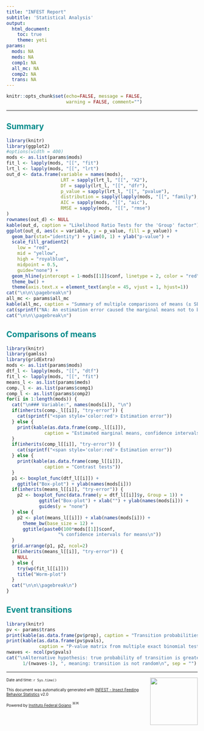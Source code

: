 ---
title: "INFEST Report"
subtitle: 'Statistical Analysis'
output: 
  html_document:
    toc: true
    theme: yeti
params:
  mods: NA
  meds: NA
  comp1: NA
  all_mc: NA
  comp2: NA
  trans: NA
---

```{r setup, include=FALSE}
knitr::opts_chunk$set(echo=FALSE, message = FALSE, 
                      warning = FALSE, comment="")
```

------------------------------------------------------------------------

## <span style="color:darkcyan"> Summary

```{r, results='asis', fig.height = 3, fig.width = 10}
library(knitr)
library(ggplot2)
#options(width = 400)
mods <- as.list(params$mods)
fit_l <- lapply(mods, "[[", "fit")
lrt_l <- lapply(mods, "[[", "lrt")
out_d <- data.frame(variable = names(mods), 
                    LRT = sapply(lrt_l, "[[", "X2"),
                    Df = sapply(lrt_l, "[[", "dfr"),
                    p_value = sapply(lrt_l, "[[", "pvalue"),
                    distribution = sapply(lapply(mods, "[[", "family"), "[", 2),
                    AIC = sapply(mods, "[[", "aic"),
                    RMSE = sapply(mods, "[[", "rmse")
)
rownames(out_d) <- NULL
kable(out_d, caption = "Likelihood Ratio Tests for the 'Group' factor")
ggplot(out_d, aes(x = variable, y = p_value, fill = p_value)) + 
  geom_bar(stat="identity") + ylim(0, 1) + ylab("p-value") +
  scale_fill_gradient2(
    low = "red", 
    mid = "yellow", 
    high = "royalblue", 
    midpoint = 0.5,
    guide="none") +
  geom_hline(yintercept = 1-mods[[1]]$conf, linetype = 2, color = "red") +
  theme_bw() +
  theme(axis.text.x = element_text(angle = 45, vjust = 1, hjust=1))
cat("\n\n\\pagebreak\n")
all_mc <- params$all_mc
kable(all_mc, caption = "Summary of multiple comparisons of means (± SE) of 'Group' levels")
cat(sprintf("NA: An estimation error caused the marginal means not to be available. Use INFEST's modeling tool to fit a different model manually."))
cat("\n\n\\pagebreak\n")
```

## <span style="color:darkcyan"> Comparisons of means

```{r, results = 'asis', fig.height = 4, fig.width = 10}
library(knitr)
library(gamlss)
library(gridExtra)
mods <- as.list(params$mods)
dtf_l <- lapply(mods, "[[", "dtf")
fit_l <- lapply(mods, "[[", "fit")
means_l <- as.list(params$meds)
comp._l <- as.list(params$comp1)
comp_l <- as.list(params$comp2)
for(i in 1:length(mods)) {
  cat("\n### Variable:", names(mods[i]), "\n")
  if(inherits(comp._l[[i]], "try-error")) {
    cat(sprintf("<span style='color:red'> Estimation error"))  
  } else {
    print(kable(as.data.frame(comp._l[[i]]), 
              caption = "Estimated marginal means, confidence intervals and pairwise comparisons")) 
  }
  if(inherits(comp_l[[i]], "try-error")) {
    cat(sprintf("<span style='color:red'> Estimation error"))
  } else {
    print(kable(as.data.frame(comp_l[[i]]), 
              caption = "Contrast tests"))
  }
  p1 <- boxplot_func(dtf_l[[i]]) + 
    ggtitle("Box-plot") + ylab(names(mods[i]))
  if(inherits(means_l[[i]], "try-error")) {
    p2 <- boxplot_func(data.frame(y = dtf_l[[i]]$y, Group = 1)) +
            ggtitle("Box-plot") + xlab("") + ylab(names(mods[i])) +
            guides(y = "none")
  } else {
    p2 <- plot(means_l[[i]]) + xlab(names(mods[i])) +
      theme_bw(base_size = 12) +
      ggtitle(paste0(100*mods[[1]]$conf,
                   "% confidence intervals for means\n"))
  }
  grid.arrange(p1, p2, ncol=2)
  if(inherits(means_l[[i]], "try-error")) {
    NULL
  } else {
    try(wp(fit_l[[i]]))
    title("Worm-plot") 
  }
  cat("\n\n\\pagebreak\n")
}
```

## <span style="color:darkcyan"> Event transitions

```{r, results = 'asis', fig.height = 4, fig.width = 10}
library(knitr)
pv <- params$trans
print(kable(as.data.frame(pv$prop), caption = "Transition probabilities"))
print(kable(as.data.frame(pv$pvals), 
            caption = "P-value matrix from multiple exact binomial tests for event transitions"))
nwaves <- ncol(pv$pvals)
cat("\nAlternative hypothesis: true probability of transition is greater than ",
      1/(nwaves-1), ", meaning: transition is not random\n", sep = "")
```

------------------------------------------------------------------------

::: logos
<img src="infest_2_0.png" width="125px" align="right"/>
:::

<font size="1"> Date and time: `r Sys.time()`

This document was automatically generated with [INFEST - Insect Feeding Behavior Statistics](https://arsilva87.github.io/infest/) v2.0

Powered by [Instituto Federal Goiano](https://www.ifgoiano.edu.br/home/index.php/urutai) <img src="br-flag.svg" alt="🇧🇷" class="emoji" draggable="false" role="img" width="17px"/>
